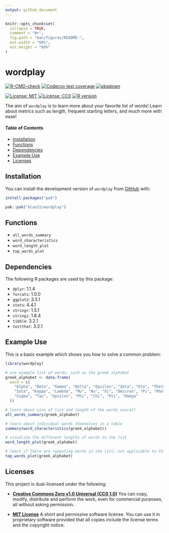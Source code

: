 ```yaml
---
output: github_document
---
```


<!-- README.md is generated from README.Rmd. Please edit that file -->

```r
knitr::opts_chunk$set(
  collapse = TRUE,
  comment = "#>",
  fig.path = "man/figures/README-",
  out.width = "60%",
  out.height = "60%"
)
```

# wordplay

<!-- badges: start -->
[![R-CMD-check](https://github.com/hlan22/wordplay/actions/workflows/R-CMD-check.yaml/badge.svg)](https://github.com/hlan22/wordplay/actions/workflows/R-CMD-check.yaml)
[![Codecov test coverage](https://codecov.io/gh/hlan22/wordplay/graph/badge.svg)](https://app.codecov.io/gh/hlan22/wordplay)
[![pkgdown](https://github.com/hlan22/wordplay/actions/workflows/pkgdown.yaml/badge.svg)](https://hlan22.github.io/wordplay/)

[![License: MIT](https://img.shields.io/badge/License-MIT-yellow.svg)](https://opensource.org/licenses/MIT)
[![License: CC0](https://img.shields.io/badge/License-CC0-lightgrey.svg)](https://creativecommons.org/publicdomain/zero/1.0/)
[![R version](https://img.shields.io/badge/R-%3E%3D4.0.0-blue)](https://github.com/hlan22/wordplay/blob/main/DESCRIPTION)
<!-- [![Dev version](https://img.shields.io/badge/dev%20version-1.0.0-brightgreen)](https://github.com/hlan22/wordplay) -->
<!-- badges: end -->

The aim of `wordplay` is to learn more about your favorite list of words! 
Learn about metrics such as length, frequent starting letters, and much more with ease!

#### Table of Contents

* [Installation](#installation)
* [Functions](#functions)
* [Dependencies](#dependencies)
* [Example Use](#example-use)
* [Licenses](#Licenses)

## Installation

You can install the development version of `wordplay` from [GitHub](https://github.com/) with:

``` r
install.packages("pak")

pak::pak("hlan22/wordplay")
```

## Functions

* `all_words_summary`
* `word_characteristics`
* `word_length_plot`
* `top_words_plot`

## Dependencies

The following R packages are used by this package:

* `dplyr`: 1.1.4
* `forcats`: 1.0.0
* `ggplot2`: 3.5.1
* `stats`: 4.4.1
* `stringr`: 1.5.1
* `stringi`: 1.8.4
* `tibble`: 3.2.1
* `testthat`: 3.2.1

## Example Use

This is a basic example which shows you how to solve a common problem:

```r

library(wordplay)

# use example list of words, such as the greek alphabet
greek_alphabet <- data.frame(
  word = c(
    "Alpha", "Beta", "Gamma", "Delta", "Epsilon", "Zeta", "Eta", "Theta",
    "Iota", "Kappa", "Lambda", "Mu", "Nu", "Xi", "Omicron", "Pi", "Rho",
    "Sigma", "Tau", "Upsilon", "Phi", "Chi", "Psi", "Omega"
  ))

# learn about size of list and length of the words overall
all_words_summary(greek_alphabet)

# learn about individual words themselves in a table
summary(word_characteristics(greek_alphabet))

# visualize the different lengths of words in the list
word_length_plot(greek_alphabet)

# learn if there are repeating words in the list; not applicable to this example
top_words_plot(greek_alphabet)
```


## Licenses

This project is dual-licensed under the following:

- **[Creative Commons Zero v1.0 Universal (CC0 1.0)](https://creativecommons.org/publicdomain/zero/1.0/)** You can copy, modify, distribute and perform the work, even for commercial purposes, all without asking permission.

- **[MIT License](LICENSE-MIT.md)** A short and permissive software license. You can use it in proprietary software provided that all copies include the license terms and the copyright notice.
  
